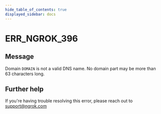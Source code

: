 ```yaml
---
hide_table_of_contents: true
displayed_sidebar: docs
---
```



# ERR_NGROK_396

## Message

Domain `DOMAIN` is not a valid DNS name. No domain part may be more than 63 characters long.

<ErrorDetails error="err_ngrok_396" />

## Further help

If you're having trouble resolving this error, please reach out to [support@ngrok.com](mailto:support@ngrok.com?subject=Help%20with%20ERR_NGROK_396)
